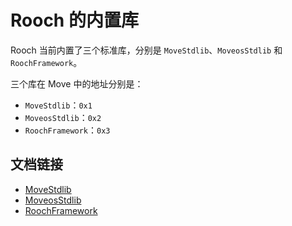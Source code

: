 # Rooch 的内置库

Rooch 当前内置了三个标准库，分别是 `MoveStdlib`、`MoveosStdlib` 和 `RoochFramework`。

三个库在 Move 中的地址分别是：

- `MoveStdlib`：`0x1`
- `MoveosStdlib`：`0x2`
- `RoochFramework`：`0x3`

## 文档链接

- [MoveStdlib](https://github.com/rooch-network/rooch/tree/frameworks/move-stdlib/doc)
- [MoveosStdlib](https://github.com/rooch-network/rooch/edit/frameworks/moveos-stdlib/doc)
- [RoochFramework](https://github.com/rooch-network/rooch/tree/frameworks/rooch-framework/doc)
